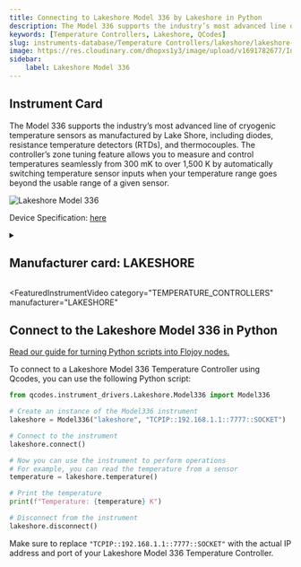 ```yaml
---
title: Connecting to Lakeshore Model 336 by Lakeshore in Python
description: The Model 336 supports the industry’s most advanced line of cryogenic temperature sensors as manufactured by Lake Shore, including diodes, resistance temperature detectors (RTDs), and thermocouples. The controller’s zone tuning feature allows you to measure and control temperatures seamlessly from 300 mK to over 1,500 K by automatically switching temperature sensor inputs when your temperature range goes beyond the usable range of a given sensor.
keywords: [Temperature Controllers, Lakeshore, QCodes] 
slug: instruments-database/Temperature Controllers/lakeshore/lakeshore-model-336 
image: https://res.cloudinary.com/dhopxs1y3/image/upload/v1691782677/Instruments/Temperature%20Controllers/Lakeshore-Model-336/Lakeshore-Model-336.png
sidebar:
    label: Lakeshore Model 336 
---
```



## Instrument Card

The Model 336 supports the industry’s most advanced line of cryogenic temperature sensors as manufactured by Lake Shore, including diodes, resistance temperature detectors (RTDs), and thermocouples. The controller’s zone tuning feature allows you to measure and control temperatures seamlessly from 300 mK to over 1,500 K by automatically switching temperature sensor inputs when your temperature range goes beyond the usable range of a given sensor. 

![Lakeshore Model 336](https://res.cloudinary.com/dhopxs1y3/image/upload/v1691782677/Instruments/Temperature%20Controllers/Lakeshore-Model-336/Lakeshore-Model-336.png)

Device Specification: [here](https://www.lakeshore.com/docs/default-source/product-downloads/336_manual0ebc9b06cbbb456491c65cf1337983e4.pdf?sfvrsn=2e8633a3_1)

<details style={{ marginTop: "15px"}}>
<summary><h2 style={{display:'inline'}}>Manufacturer card: LAKESHORE</h2></summary>

![LAKESHORE](https://res.cloudinary.com/dhopxs1y3/image/upload/v1692813206/Instruments/Vendor%20Logos/Lakeshore_Cryotronics.png)

Supporting advanced scientific research, Lake Shore is a leading global innovator in measurement and control solutions.

- Headquarters: Westerville, Ohio, USA
- Yearly Revenue (millions, USD): 21.4
- Vendor Website: [here](https://www.lakeshore.com/home)

</details>


<FeaturedInstrumentVideo
  category="TEMPERATURE_CONTROLLERS"
  manufacturer="LAKESHORE"
></FeaturedInstrumentVideo>

## Connect to the Lakeshore Model 336 in Python

[Read our guide for turning Python scripts into Flojoy nodes.](https://docs.flojoy.ai/contribution/blocks/custom-flojoy-block/)



<Tabs>
<TabItem value="Flojoy" label="Flojoy" className="flojoy-instrument-tabs">

<NodeCardCollection category="TEMPERATURE_CONTROLLERS" manufacturer="Lakeshore"></NodeCardCollection>

</TabItem>
<TabItem value="QCodes" label="QCodes">

To connect to a Lakeshore Model 336 Temperature Controller using Qcodes, you can use the following Python script:

```python
from qcodes.instrument_drivers.Lakeshore.Model336 import Model336

# Create an instance of the Model336 instrument
lakeshore = Model336("lakeshore", "TCPIP::192.168.1.1::7777::SOCKET")

# Connect to the instrument
lakeshore.connect()

# Now you can use the instrument to perform operations
# For example, you can read the temperature from a sensor
temperature = lakeshore.temperature()

# Print the temperature
print(f"Temperature: {temperature} K")

# Disconnect from the instrument
lakeshore.disconnect()
```

Make sure to replace `"TCPIP::192.168.1.1::7777::SOCKET"` with the actual IP address and port of your Lakeshore Model 336 Temperature Controller.

</TabItem>
</Tabs>